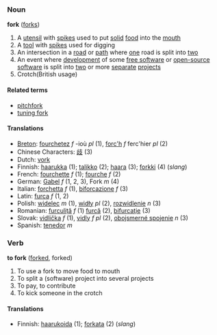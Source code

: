 === Noun ===
'''fork''' ([[forks]])

#A [[utensil]] with [[spike]]s used to put [[solid]] [[food]] into the [[mouth]]
#A [[tool]] with [[spike]]s used for digging
#An intersection in a [[road]] or [[path]] where [[one]] road is split into [[two]]
#An event where [[development]] of some [[free software]] or [[open source|open-source]] [[software]] is split into [[two]] or more [[separate]] [[project]]s
#Crotch(British usage)

==== Related terms ====
*[[pitchfork]]
*[[tuning fork]]

==== Translations ====
*[[Breton]]: [[fourchetez]]  ''f'' -ioù ''pl'' (1), [[forc'h]] ''f'' ferc'hier ''pl'' (2)
*Chinese Characters: [[歧]] (3)
*Dutch: [[vork]]
*Finnish: [[haarukka]] (1); [[talikko]] (2); [[haara]] (3); [[forkki]] (4) (''slang'')
*French: [[fourchette]] ''f'' (1); [[fourche]] ''f'' (2)
*German: [[Gabel]] ''f'' (1, 2, 3), Fork ''m'' (4)
*Italian: [[forchetta]] ''f'' (1), [[biforcazione]] ''f'' (3)
*Latin: [[furca]] ''f'' (1, 2)
*Polish: [[widelec]] ''m'' (1), [[widły]] ''pl'' (2), [[rozwidlenie]] ''n'' (3) 
*Romanian: [[furculiţă]] ''f'' (1) [[furcă]] (2), [[bifurcaţie]] (3)
*Slovak: [[vidlička]] ''f'' (1), [[vidly]] ''f pl'' (2), [[obojsmerné spojenie]] ''n'' (3)
*Spanish: [[tenedor]] ''m''

=== Verb ===
'''to fork''' ([[forked]], forked)

#To use a fork to move food to mouth
#To split a (software) project into several projects
# To pay, to contribute
#To kick someone in the crotch

==== Translations ====
*Finnish: [[haarukoida]] (1); [[forkata]] (2) (''slang'')